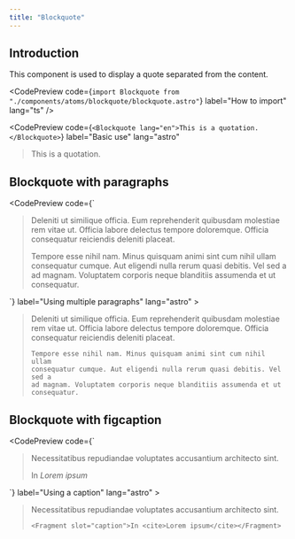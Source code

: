 ```yaml
---
title: "Blockquote"
---
```



## Introduction

This component is used to display a quote separated from the content.

<CodePreview
  code={`import Blockquote from "./components/atoms/blockquote/blockquote.astro"`}
  label="How to import"
  lang="ts"
/>

<CodePreview
  code={`<Blockquote lang="en">This is a quotation.</Blockquote>`}
  label="Basic use"
  lang="astro"
>
  <Blockquote lang="en">This is a quotation.</Blockquote>
</CodePreview>

## Blockquote with paragraphs

<CodePreview
  code={`<Blockquote>
    <p>Deleniti ut similique officia. Eum reprehenderit quibusdam molestiae rem
    vitae ut. Officia labore delectus tempore doloremque. Officia
    consequatur reiciendis deleniti placeat.</p>
    <p>Tempore esse nihil nam. Minus quisquam animi sint cum nihil ullam
    consequatur cumque. Aut eligendi nulla rerum quasi debitis. Vel sed a ad
    magnam. Voluptatem corporis neque blanditiis assumenda et ut
    consequatur.</p>
</Blockquote>`}
  label="Using multiple paragraphs"
  lang="astro"
>
  <Blockquote>
    Deleniti ut similique officia. Eum reprehenderit quibusdam molestiae
    rem vitae ut. Officia labore delectus tempore doloremque. Officia
    consequatur reiciendis deleniti placeat.

    Tempore esse nihil nam. Minus quisquam animi sint cum nihil ullam
    consequatur cumque. Aut eligendi nulla rerum quasi debitis. Vel sed a
    ad magnam. Voluptatem corporis neque blanditiis assumenda et ut
    consequatur.
  </Blockquote>
</CodePreview>

## Blockquote with figcaption

<CodePreview
  code={`<Blockquote>
    <p>Necessitatibus repudiandae voluptates accusantium architecto sint.</p>
    <Fragment slot="caption">In <cite>Lorem ipsum</cite></Fragment>
</Blockquote>`}
  label="Using a caption"
  lang="astro"
>
  <Blockquote>
    Necessitatibus repudiandae voluptates accusantium architecto sint.

    <Fragment slot="caption">In <cite>Lorem ipsum</cite></Fragment>
  </Blockquote>
</CodePreview>

